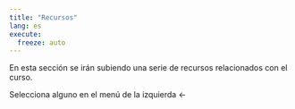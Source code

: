 ```yaml
---
title: "Recursos"
lang: es
execute:
  freeze: auto
---
```


En esta sección se irán subiendo una serie de recursos relacionados con el curso.

Selecciona alguno en el menú de la izquierda <- 

